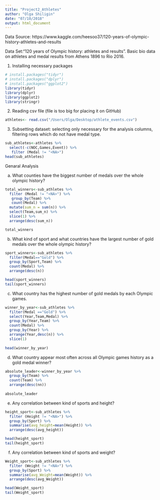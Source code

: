 ```yaml
---
title: "Project2_Athletes"
author: "Olga Shiligin"
date: "07/10/2018"
output: html_document
---
```


Data Source: https://www.kaggle.com/heesoo37/120-years-of-olympic-history-athletes-and-results

Data Set:“120 years of Olympic history: athletes and results”. Basic bio data on athletes and medal results from Athens 1896 to Rio 2016.

1. Installing necessary packages

```r
# install.packages("tidyr")
# install.packages("dplyr")
# install.packages("ggplot2")
library(tidyr)
library(dplyr)
library(ggplot2)
library(stringr)
```

2. Reading csv file (file is too big for placing it on GitHub)

```r
athletes<- read.csv("/Users/Olga/Desktop/athlete_events.csv")
```

3. Subsetting dataset: selecting only necessary for the analysis columns, filtering rows which do not have medal type.

```r
sub_athletes<-athletes %>% 
  select(-c(NOC,Games,Event)) %>% 
   filter (Medal != "<NA>") 
head(sub_athletes)
```

Genaral Analysis

a) What counties have the biggest number of medals over the whole olympic history?

```r
total_winners<-sub_athletes %>% 
  filter (Medal != "<NA>") %>% 
   group_by(Team) %>% 
   count(Medal) %>% 
  mutate(sum_n = sum(n)) %>% 
  select(Team,sum_n) %>% 
  slice(1) %>% 
  arrange(desc(sum_n)) 

total_winners 

```

b) What kind of sport and what countries have the largest number of gold medals over the whole olympic history?

```r
sport_winners<-sub_athletes %>% 
  filter(Medal=="Gold") %>% 
  group_by(Sport,Team) %>% 
  count(Medal) %>%
  arrange(desc(n))

head(sport_winners)
tail(sport_winners)

```


c) What country has the highest number of gold medals by each Olympic games.

```r
winner_by_year<-sub_athletes %>%
  filter(Medal =="Gold") %>%
  select(Year,Team,Medal) %>% 
  group_by(Year,Team) %>% 
  count(Medal) %>%
  group_by(Year) %>% 
  arrange(Year,desc(n)) %>% 
  slice(1)
 
head(winner_by_year)

```

d) What country appear most often across all Olympic games history as a gold medal winner?

```r
absolute_leader<-winner_by_year %>% 
  group_by(Team) %>% 
  count(Team) %>% 
  arrange(desc(nn))
  
absolute_leader
```

e) Any correlation between kind of sports and height?

```r
height_sport<-sub_athletes %>% 
  filter (Height != "<NA>") %>% 
  group_by(Sport) %>% 
  summarise(avg_height=mean(Height)) %>% 
  arrange(desc(avg_height))

head(height_sport)
tail(height_sport)

```

f) Any correlation between kind of sports and weight?

```r
Weight_sport<-sub_athletes %>% 
  filter (Weight != "<NA>") %>% 
  group_by(Sport) %>% 
  summarise(avg_Weight=mean(Weight)) %>% 
  arrange(desc(avg_Weight))

head(Weight_sport)
tail(Weight_sport)

```

